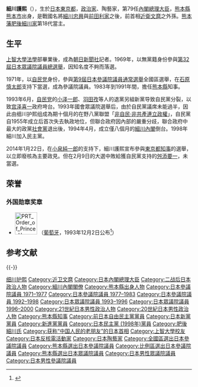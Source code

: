 {{Infobox Officeholder
| image = Morihiro Hosokawa 19930809.jpg
| imagesize = 200px
| caption=由日本內閣官房发表的肖像
| order = 
| office    = {{JPN}}第79任[[日本內閣總理大臣|内阁总理大臣]]
| monarch = [[明仁|明仁]]
| term_start = 1993年8月9日
| term_end = 1994年4月28日
|viceprimeminister = [[羽田孜|羽田孜]]
| predecessor = [[宮澤喜一|宮澤喜一]]
| successor = [[羽田孜|羽田孜]]
| office2 = {{flagicon|Kumamoto}}第10、11任民選[[熊本縣知事列表|熊本縣知事]]
| term_start2 = 1983年2月11日
| term_end2 = 1991年2月10日
| predecessor2 = {{link-ja|澤田一精|沢田一精}}
| successor2 = {{link-ja|福島讓二|福島譲二}}
|office3     = {{JPN}}[[眾議院_(日本)|眾議院]]議員
|term_start3  = 1993年7月18日
|term_end3   = 1998年5月7日
|predecessor3 = 新設選區
|successor3   = {{link-ja|岩下榮一|岩下栄一}}（補選）
|constituency3= {{Plainlist|
* {{link-ja|熊本縣第1區 (中選舉區)|熊本県第1区 (中選挙区)|熊本縣第1區}}（1993-1996）
* [[熊本縣第1區|熊本縣第1區]]（1996-1998）}}
|office4     = {{JPN}}[[參議院_(日本)|參議院]]議員
|term_start4  = 1992年7月26日
|term_end4   = 1993年7月
|predecessor4 = 
|successor4   = {{link-ja|小島慶三|小島慶三}}（遞補）
|constituency4= [[日本參議院比例區|比例區]]
|term_start5  = 1971年7月4日
|term_end5   = 1983年2月
|predecessor5 = 
|successor5   = 
|constituency5= {{Plainlist|
* [[日本參議院全國區|全國區]]（1971-1977）
* [[熊本縣選舉區|熊本縣選舉區]]（1977-1983）}}
| birth_date = {{birth_date_and_age|1938|1|14}}
| birth_place = {{JPN-EMP}}[[東京府|東京府]][[東京市|東京市]]<br/>（現{{JPN}}[[東京都|東京都]][[千代田區|千代田區]]）
| death_date = 
| death_place = 
| spouse = {{link-ja|細川佳代子|細川佳代子}}
| parents={{link-ja|細川護貞|細川護貞}}（父）<br>{{link-ja|細川温子|細川温子}}（母）<br>細川薰子（繼母）
|relatives={{link-ja|細川護久|細川護久}}（曾祖父）<br>[[池田詮政|池田詮政]]（曾外祖父）<br>[[近衛篤麿|近衛篤麿]]（外曾祖父）<br>{{link-ja|毛利高範|毛利高範}}（外曾外祖父）<br>{{link-ja|細川護立|細川護立}}（祖父）<br>細川博子（祖母）<br>[[近衛文麿|近衛文麿]]（外祖父）<br>{{link-ja|近衛千代子|近衛千代子}}（外祖母）<br>{{link-ja|細川護成|細川護成}}（伯祖父、養曾祖父）<br>{{link-ja|長岡護全|長岡護全}}（伯祖父）<br>{{link-ja|細川護晃|細川護晃}}（伯祖父、養曾祖父）<br>一條悅子（姑祖母）<br>{{link-ja|一條實輝|一条実輝}}（姑祖父）<br>{{link-ja|池田禎政|池田禎政}}（舅祖父）<br>{{link-ja|池田政鋹|池田政鋹}}（舅祖父）<br>{{link-ja|池田宣政|池田宣政}}（舅祖父）<br>{{link-ja|近衛秀麿|近衛秀麿}}（外叔祖父）<br>{{link-ja|近衛直麿|近衞直麿}}（外叔祖父）<br>{{link-ja|水谷川忠麿|水谷川忠麿}}（外叔祖父）<br>[[近衛文隆|近衛文隆]]（舅父）<br>{{link-ja|近衛通隆|近衛通隆}}（舅父）<br>{{link-ja|野口昭子|野口昭子}}（姨母）<br>{{link-ja|池田隆政|池田隆政}}（表叔）<br>[[池田厚子|池田厚子]]（表叔母）<br>{{link-ja|近衛秀健|近衛秀健}}（表舅）<br>{{link-ja|水谷川忠俊|水谷川忠俊}}（表舅）<br>{{link-ja|近衛忠煇|近衛忠煇}}（弟）<br>[[近衛甯子|近衛甯子]]（弟媳）<br>千明子（妹）<br>第14代千宗左（妹夫）<br>{{link-ja|東隆明|東隆明}}（表弟）<br>[[德川恆孝|德川恆孝]]（表妹夫）<br>{{link-ja|細川亞衣|細川亜衣}}（兒媳）<br>{{link-ja|近衞忠大|近衞忠大}}（姪子）
| children={{link-ja|細川護光|細川護光}}（長子）
|occupation = [[記者|記者]]
| party = [[無黨籍|無黨籍]]（-1971）<br />[[自由民主黨_(日本)|自民党]]（1971年-1992年）<br />[[日本新黨|日本新黨]]（1992年-1994年）<br />[[新進黨|新進黨]]（1994年-1997年）<br />[[五人黨|五人黨]]（1997年-1998年）<br />[[民政黨_(日本)|民政黨]]（1998年）<br />[[民主黨_(1998年)|民主黨]]（1998年-2014年）<br />無黨籍（2014年-）
| signature = 
|alma_mater=[[上智大学|上智大学]]法学部
|website=[http://www.morihiro-hosokawa.jp 官方網站]
}} 
{{Japanese
|japanese = 細川 護熙
|kana = ほそかわ もりひろ
|romaji = Hosokawa Morihiro}}

'''細川護熙'''（{{bd|1938年|1月14日|||Hosokawa, Morihiro}}），生於[[日本|日本]][[東京都|東京都]]，[[政治家|政治家]]、陶藝家，第79任[[日本首相|內閣總理大臣]]，[[熊本縣|熊本縣]][[熊本市|熊本市]]出身，是戰國名將[[細川忠興|細川忠興]]與[[前田利家|前田利家]]之後，前首相[[近衛文麿|近衛文麿]]之外孫。[[熊本藩|熊本藩]][[細川氏|肥後細川家]]第18代當主。

== 生平 ==
[[上智大學|上智大學]][[法學|法學]]部畢業後，成為[[朝日新聞社|朝日新聞社]]記者。1969年，以無黨籍身份參與[[第32屆日本眾議院議員總選舉|第32屆日本眾議院議員總選舉]]，因知名度不夠而落選。

1971年，以[[自由民主黨_(日本)|自民党]]身份，參與[[第9屆日本參議院議員通常選舉|第9屆日本參議院議員通常選舉]]全國區選舉，在[[石原慎太郎|石原慎太郎]]支持下當選，成為參議院議員。1983年到1991年間，擔任[[熊本縣|熊本縣]]知事。

1993年6月，[[自由民主黨_(日本)|自民党]]的[[小泽一郎|小泽一郎]]、[[羽田孜|羽田孜]]等人的退黨另組新黨导致自民黨分裂，以致[[宫泽喜一|宫泽喜一]]政府垮台。1993年國會眾議院選舉后，由於自民黨議席未能過半，因此由细川护熙组成為期十個月的在野八黨聯盟「[[非自民·非共產連立政權|非自民·非共產連立政權]]」，自民黨自1955年成立后首次失去執政地位，但聯合政府因內部的嚴重分歧，聯合政府中最大的政黨[[日本社會黨|社會黨]]退出後，1994年4月，成立僅八個月的[[細川內閣|細川內閣]]倒台。1998年細川加入民主黨。

2014年1月22日，在[[小泉純一郎|小泉純一郎]]的支持下，細川護熙宣布參與[[東京都知事|東京都知事]]的選舉，以立即廢核為主要政見。但在2月9日的大選中敗給獲自民黨支持的[[舛添要一|舛添要一]]，未當選。

==荣誉==
===外国勋章奖章===
* [[File:PRT_Order_of_Prince_Henry_-_Grand_Cross_BAR.svg|60px]] {{link-pt|恩里克王子大十字勋章|Ordem do Infante D. Henrique}}（[[葡萄牙|葡萄牙]]，1993年12月2日公布<ref>{{pt}}{{cite web |url=https://www.ordens.presidencia.pt/?idc=154&list=1 |title=ENTIDADES ESTRANGEIRAS AGRACIADAS COM ORDENS PORTUGUESAS |publisher=Presidência da República Portuguesa |date= |accessdate=2021-09-06 |archive-date= |archive-url= |dead-url=no }}</ref>）

== 参考文献 ==
{{Reflist}}

{{-}}
{{start box}}
{{s-off}}
{{succession box|[[宫澤喜一|宫澤喜一]]|[[羽田孜|羽田孜]]|{{flagicon|JPN}} [[日本內閣總理大臣|日本內閣總理大臣]]|第79任：1993年－1994年}}
{{succession box|[[澤田一精|澤田一精]]|[[福島讓二|福島讓二]]|{{flagicon|JPN}} [[熊本縣|熊本縣知事]]|第45、46任：1983年－1991年}}
{{s-ppo}}
{{succession box|創黨|併入[[民政黨|民政黨]]|[[五人黨|五人黨代表]]|第1任：1997年－1998年}}
{{succession box|創黨|併入[[新進黨|新進黨]]|[[日本新黨|日本新黨代表]]|第1任：1992年－1994年}}
{{s-aca}}
{{succession box|創校|現任|[[東北藝術工科大學|東北藝術工科大學校長]]|第1任：2011年－}}
{{succession box|創校|現任|[[京都造形藝術大學|京都造形藝術大學校長]]|第1任：2011年－}}
{{s-culture}}
{{succession box|[[細川護貞|細川護貞]]|現任|[[永青文庫|永青文庫理事長]]|2005年－}}
{{end box}}
{{細川氏}}
{{Japanese prime ministers}}
{{細川內閣}}
{{熊本縣知事}}
{{Authority control}}
{{DEFAULTSORT:Hosokawa, Morihiro}}
[[Category:细川护熙|]]
[[Category:近卫文麿|Category:近卫文麿]]
[[Category:日本內閣總理大臣|Category:日本內閣總理大臣]]
[[Category:二战后日本政治人物|Category:二战后日本政治人物]]
[[Category:細川內閣閣僚|Category:細川內閣閣僚]]
[[Category:熊本縣出身人物|Category:熊本縣出身人物]]
[[Category:日本參議院議員_1971–1977|Category:日本參議院議員 1971–1977]]
[[Category:日本參議院議員_1977–1983|Category:日本參議院議員 1977–1983]]
[[Category:日本參議院議員_1992–1998|Category:日本參議院議員 1992–1998]]
[[Category:日本眾議院議員_1993–1996|Category:日本眾議院議員 1993–1996]]
[[Category:日本眾議院議員_1996–2000|Category:日本眾議院議員 1996–2000]]
[[Category:21世紀日本男性政治人物|Category:21世紀日本男性政治人物]]
[[Category:20世紀日本男性政治人物|Category:20世紀日本男性政治人物]]
[[Category:熊本縣知事|Category:熊本縣知事]]
[[Category:前日本自由民主黨黨員|Category:前日本自由民主黨黨員]]
[[Category:日本新黨黨員|Category:日本新黨黨員]]
[[Category:新進黨黨員|Category:新進黨黨員]]
[[Category:日本民主黨_(1998年)黨員|Category:日本民主黨 (1998年)黨員]]
[[Category:肥後細川氏|Category:肥後細川氏]]
[[Category:获称“中国人民的老朋友”的日本首相|Category:获称“中国人民的老朋友”的日本首相]]
[[Category:上智大學校友|Category:上智大學校友]]
[[Category:日本反核電活動家|Category:日本反核電活動家]]
[[Category:日本陶藝家|Category:日本陶藝家]]
[[Category:全國區選出日本參議院議員|Category:全國區選出日本參議院議員]]
[[Category:熊本縣選出日本參議院議員|Category:熊本縣選出日本參議院議員]]
[[Category:比例區選出日本參議院議員|Category:比例區選出日本參議院議員]]
[[Category:熊本縣選出日本眾議院議員|Category:熊本縣選出日本眾議院議員]]
[[Category:日本男性眾議院議員|Category:日本男性眾議院議員]]
[[Category:日本男性參議院議員|Category:日本男性參議院議員]]